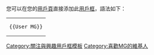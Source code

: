 {{Userbox
  |border-c = #eee8aa
  |border-s = 1
  |id-c     = #ffffff
  |id-s     = 11
  |id-fc    = #ff0000
  |info-c   = #747444
  |info-s   = 10
  |info-fc  = #ffffff
  |id       = MG
  |info     = 这位用户喜欢或驾驶[[名爵]]。
}}<noinclude>
[[Category:關注與興趣用戶框模板]]
</noinclude><noinclude>
{{clear}}

您可以在您的[[維基百科:用戶頁|用戶頁]]直接添加此[[維基百科:用戶框|用戶框]]，語法如下：
{| style="background: transparent; float: left;"
|<pre>{{User MG}}</pre>
|}
</noinclude>
[[Category:喜歡MG的維基人]]